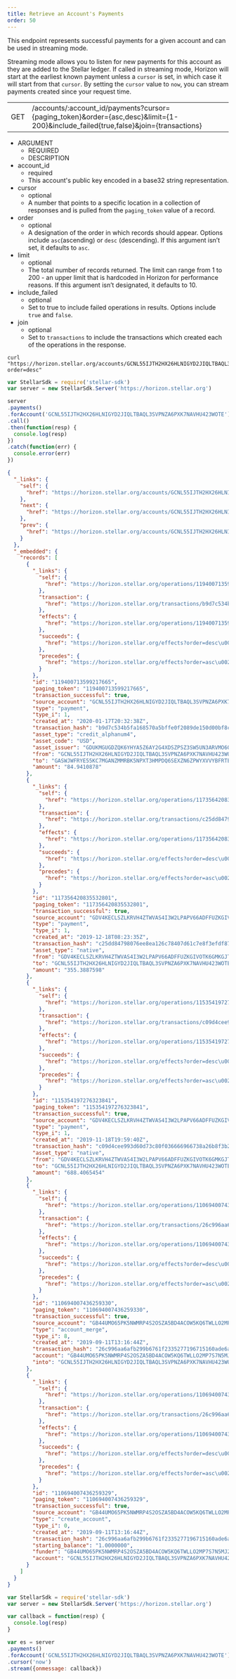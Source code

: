 ```yaml
---
title: Retrieve an Account's Payments
order: 50
---
```



This endpoint represents successful payments for a given account and can be used in streaming mode.

Streaming mode allows you to listen for new payments for this account as they are added to the Stellar ledger. If called in streaming mode, Horizon will start at the earliest known payment unless a `cursor` is set, in which case it will start from that `cursor`. By setting the `cursor` value to `now`, you can stream payments created since your request time.

<Endpoint>

|  |  |
| --- | --- |
| GET | /accounts/:account_id/payments?cursor={paging_token}&order={asc,desc}&limit={1-200}&include_failed{true,false}&join={transactions} |

</Endpoint>

<AttributeTable>

- ARGUMENT
  - REQUIRED
  - DESCRIPTION
- account_id
  - required
  - This account's public key encoded in a base32 string representation.
- cursor
  - optional
  - A number that points to a specific location in a collection of responses and is pulled from the `paging_token` value of a record.
- order
  - optional
  - A designation of the order in which records should appear. Options include `asc`(ascending) or `desc` (descending). If this argument isn’t set, it defaults to `asc`.
- limit
  - optional
  - The total number of records returned. The limit can range from 1 to 200 - an upper limit that is hardcoded in Horizon for performance reasons. If this argument isn’t designated, it defaults to 10.
- include_failed
  - optional
  - Set to true to include failed operations in results. Options include `true` and `false`.
- join
  - optional
  - Set to `transactions` to include the transactions which created each of the operations in the response.

</AttributeTable>

<CodeExample title="Example Request">

```curl
curl "https://horizon.stellar.org/accounts/GCNL55IJTH2HX26HLNIGYD2JIQLTBAQL3SVPNZA6PXK7NAVHU423WOTE/payments?order=desc"
```

```js
var StellarSdk = require('stellar-sdk')
var server = new StellarSdk.Server('https://horizon.stellar.org')

server
.payments()
.forAccount('GCNL55IJTH2HX26HLNIGYD2JIQLTBAQL3SVPNZA6PXK7NAVHU423WOTE')
.call()
.then(function(resp) {
  console.log(resp)
})
.catch(function(err) {
  console.error(err)
})
```

</CodeExample>

<ExampleResponse title="Example Response">

```json
{
  "_links": {
    "self": {
      "href": "https://horizon.stellar.org/accounts/GCNL55IJTH2HX26HLNIGYD2JIQLTBAQL3SVPNZA6PXK7NAVHU423WOTE/payments?cursor=\u0026limit=10\u0026order=desc"
    },
    "next": {
      "href": "https://horizon.stellar.org/accounts/GCNL55IJTH2HX26HLNIGYD2JIQLTBAQL3SVPNZA6PXK7NAVHU423WOTE/payments?cursor=110694007436259329\u0026limit=10\u0026order=desc"
    },
    "prev": {
      "href": "https://horizon.stellar.org/accounts/GCNL55IJTH2HX26HLNIGYD2JIQLTBAQL3SVPNZA6PXK7NAVHU423WOTE/payments?cursor=119400713599217665\u0026limit=10\u0026order=asc"
    }
  },
  "_embedded": {
    "records": [
      {
        "_links": {
          "self": {
            "href": "https://horizon.stellar.org/operations/119400713599217665"
          },
          "transaction": {
            "href": "https://horizon.stellar.org/transactions/b9d7c534b5fa168570a5bffe0f2089de150d00bf8cbd19ec93e897c565958f3f"
          },
          "effects": {
            "href": "https://horizon.stellar.org/operations/119400713599217665/effects"
          },
          "succeeds": {
            "href": "https://horizon.stellar.org/effects?order=desc\u0026cursor=119400713599217665"
          },
          "precedes": {
            "href": "https://horizon.stellar.org/effects?order=asc\u0026cursor=119400713599217665"
          }
        },
        "id": "119400713599217665",
        "paging_token": "119400713599217665",
        "transaction_successful": true,
        "source_account": "GCNL55IJTH2HX26HLNIGYD2JIQLTBAQL3SVPNZA6PXK7NAVHU423WOTE",
        "type": "payment",
        "type_i": 1,
        "created_at": "2020-01-17T20:32:38Z",
        "transaction_hash": "b9d7c534b5fa168570a5bffe0f2089de150d00bf8cbd19ec93e897c565958f3f",
        "asset_type": "credit_alphanum4",
        "asset_code": "USD",
        "asset_issuer": "GDUKMGUGDZQK6YHYA5Z6AY2G4XDSZPSZ3SW5UN3ARVMO6QSRDWP5YLEX",
        "from": "GCNL55IJTH2HX26HLNIGYD2JIQLTBAQL3SVPNZA6PXK7NAVHU423WOTE",
        "to": "GASWJWFRYE55KC7MGANZMMRBK5NPXT3HMPDQ6SEXZN6ZPWYXVVYBFRTE",
        "amount": "84.9410878"
      },
      {
        "_links": {
          "self": {
            "href": "https://horizon.stellar.org/operations/117356420835532801"
          },
          "transaction": {
            "href": "https://horizon.stellar.org/transactions/c25dd84798076ee8ea126c78407d61c7e8f3efdf8739274f56b07a7029500b00"
          },
          "effects": {
            "href": "https://horizon.stellar.org/operations/117356420835532801/effects"
          },
          "succeeds": {
            "href": "https://horizon.stellar.org/effects?order=desc\u0026cursor=117356420835532801"
          },
          "precedes": {
            "href": "https://horizon.stellar.org/effects?order=asc\u0026cursor=117356420835532801"
          }
        },
        "id": "117356420835532801",
        "paging_token": "117356420835532801",
        "transaction_successful": true,
        "source_account": "GDV4KECLSZLKRVH4ZTWVAS4I3W2LPAPV66ADFFUZKGIVOTK6GMKGJT53",
        "type": "payment",
        "type_i": 1,
        "created_at": "2019-12-18T08:23:35Z",
        "transaction_hash": "c25dd84798076ee8ea126c78407d61c7e8f3efdf8739274f56b07a7029500b00",
        "asset_type": "native",
        "from": "GDV4KECLSZLKRVH4ZTWVAS4I3W2LPAPV66ADFFUZKGIVOTK6GMKGJT53",
        "to": "GCNL55IJTH2HX26HLNIGYD2JIQLTBAQL3SVPNZA6PXK7NAVHU423WOTE",
        "amount": "355.3887598"
      },
      {
        "_links": {
          "self": {
            "href": "https://horizon.stellar.org/operations/115354197276323841"
          },
          "transaction": {
            "href": "https://horizon.stellar.org/transactions/c09d4cee993d60d73c80f036666966738a26b8f3b25d7275b93fd995505b5e5b"
          },
          "effects": {
            "href": "https://horizon.stellar.org/operations/115354197276323841/effects"
          },
          "succeeds": {
            "href": "https://horizon.stellar.org/effects?order=desc\u0026cursor=115354197276323841"
          },
          "precedes": {
            "href": "https://horizon.stellar.org/effects?order=asc\u0026cursor=115354197276323841"
          }
        },
        "id": "115354197276323841",
        "paging_token": "115354197276323841",
        "transaction_successful": true,
        "source_account": "GDV4KECLSZLKRVH4ZTWVAS4I3W2LPAPV66ADFFUZKGIVOTK6GMKGJT53",
        "type": "payment",
        "type_i": 1,
        "created_at": "2019-11-18T19:59:40Z",
        "transaction_hash": "c09d4cee993d60d73c80f036666966738a26b8f3b25d7275b93fd995505b5e5b",
        "asset_type": "native",
        "from": "GDV4KECLSZLKRVH4ZTWVAS4I3W2LPAPV66ADFFUZKGIVOTK6GMKGJT53",
        "to": "GCNL55IJTH2HX26HLNIGYD2JIQLTBAQL3SVPNZA6PXK7NAVHU423WOTE",
        "amount": "688.4065454"
      },
      {
        "_links": {
          "self": {
            "href": "https://horizon.stellar.org/operations/110694007436259330"
          },
          "transaction": {
            "href": "https://horizon.stellar.org/transactions/26c996aa6afb299b6761f2335277196715160ade6aa001a755116448b145d3a7"
          },
          "effects": {
            "href": "https://horizon.stellar.org/operations/110694007436259330/effects"
          },
          "succeeds": {
            "href": "https://horizon.stellar.org/effects?order=desc\u0026cursor=110694007436259330"
          },
          "precedes": {
            "href": "https://horizon.stellar.org/effects?order=asc\u0026cursor=110694007436259330"
          }
        },
        "id": "110694007436259330",
        "paging_token": "110694007436259330",
        "transaction_successful": true,
        "source_account": "GB44UMO65PK5NWMRP4S2OSZA5BD4ACOW5KQ6TWLLO2MP7S7N5MJ2MJVI",
        "type": "account_merge",
        "type_i": 8,
        "created_at": "2019-09-11T13:16:44Z",
        "transaction_hash": "26c996aa6afb299b6761f2335277196715160ade6aa001a755116448b145d3a7",
        "account": "GB44UMO65PK5NWMRP4S2OSZA5BD4ACOW5KQ6TWLLO2MP7S7N5MJ2MJVI",
        "into": "GCNL55IJTH2HX26HLNIGYD2JIQLTBAQL3SVPNZA6PXK7NAVHU423WOTE"
      },
      {
        "_links": {
          "self": {
            "href": "https://horizon.stellar.org/operations/110694007436259329"
          },
          "transaction": {
            "href": "https://horizon.stellar.org/transactions/26c996aa6afb299b6761f2335277196715160ade6aa001a755116448b145d3a7"
          },
          "effects": {
            "href": "https://horizon.stellar.org/operations/110694007436259329/effects"
          },
          "succeeds": {
            "href": "https://horizon.stellar.org/effects?order=desc\u0026cursor=110694007436259329"
          },
          "precedes": {
            "href": "https://horizon.stellar.org/effects?order=asc\u0026cursor=110694007436259329"
          }
        },
        "id": "110694007436259329",
        "paging_token": "110694007436259329",
        "transaction_successful": true,
        "source_account": "GB44UMO65PK5NWMRP4S2OSZA5BD4ACOW5KQ6TWLLO2MP7S7N5MJ2MJVI",
        "type": "create_account",
        "type_i": 0,
        "created_at": "2019-09-11T13:16:44Z",
        "transaction_hash": "26c996aa6afb299b6761f2335277196715160ade6aa001a755116448b145d3a7",
        "starting_balance": "1.0000000",
        "funder": "GB44UMO65PK5NWMRP4S2OSZA5BD4ACOW5KQ6TWLLO2MP7S7N5MJ2MJVI",
        "account": "GCNL55IJTH2HX26HLNIGYD2JIQLTBAQL3SVPNZA6PXK7NAVHU423WOTE"
      }
    ]
  }
}
```

</ExampleResponse>

<CodeExample title="JavaScript Streaming Example">

```js
var StellarSdk = require('stellar-sdk')
var server = new StellarSdk.Server('https://horizon.stellar.org')

var callback = function(resp) {
  console.log(resp)
}

var es = server
.payments()
.forAccount('GCNL55IJTH2HX26HLNIGYD2JIQLTBAQL3SVPNZA6PXK7NAVHU423WOTE')
.cursor('now')
.stream({onmessage: callback})
```

</CodeExample>
